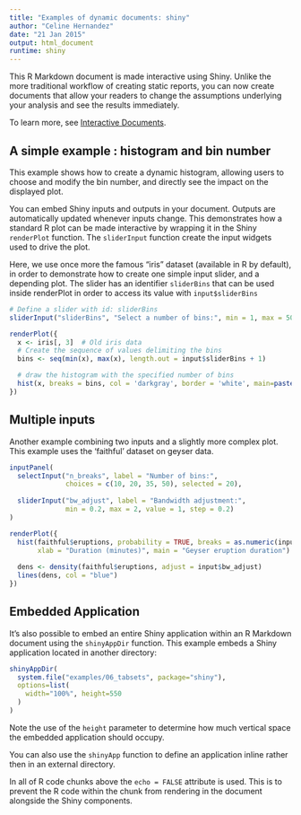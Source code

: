 ```yaml
---
title: "Examples of dynamic documents: shiny"
author: "Celine Hernandez"
date: "21 Jan 2015"
output: html_document
runtime: shiny
---
```


This R Markdown document is made interactive using Shiny. Unlike the more traditional workflow of creating static reports, you can now create documents that allow your readers to change the assumptions underlying your analysis and see the results immediately. 

To learn more, see [Interactive Documents](http://rmarkdown.rstudio.com/authoring_shiny.html).

## A simple example : histogram and bin number

This example shows how to create a dynamic histogram, allowing users to choose and modify the bin number, and directly see the impact on the displayed plot. 

You can embed Shiny inputs and outputs in your document. Outputs are automatically updated whenever inputs change.  This demonstrates how a standard R plot can be made interactive by wrapping it in the Shiny `renderPlot` function. The `sliderInput` function create the input widgets used to drive the plot.

Here, we use once more the famous "iris" dataset (available in R by default), in order to demonstrate how to create one simple input slider, and a depending plot. The slider has an identifier `sliderBins` that can be used inside renderPlot in order to access its value with `input$sliderBins`

```r
# Define a slider with id: sliderBins
sliderInput("sliderBins", "Select a number of bins:", min = 1, max = 50, value = 4)

renderPlot({
  x <- iris[, 3]  # Old iris data
  # Create the sequence of values delimiting the bins
  bins <- seq(min(x), max(x), length.out = input$sliderBins + 1)

  # draw the histogram with the specified number of bins
  hist(x, breaks = bins, col = 'darkgray', border = 'white', main=paste0("Histogram of ", names(iris)[3]), sub="Dataset:iris")
})
```

## Multiple inputs

Another example combining two inputs and a slightly more complex plot. This example uses the 'faithful' dataset on geyser data.

```r
inputPanel(
  selectInput("n_breaks", label = "Number of bins:",
              choices = c(10, 20, 35, 50), selected = 20),
  
  sliderInput("bw_adjust", label = "Bandwidth adjustment:",
              min = 0.2, max = 2, value = 1, step = 0.2)
)

renderPlot({
  hist(faithful$eruptions, probability = TRUE, breaks = as.numeric(input$n_breaks),
       xlab = "Duration (minutes)", main = "Geyser eruption duration")
  
  dens <- density(faithful$eruptions, adjust = input$bw_adjust)
  lines(dens, col = "blue")
})
```

## Embedded Application

It's also possible to embed an entire Shiny application within an R Markdown document using the `shinyAppDir` function. This example embeds a Shiny application located in another directory:

```r
shinyAppDir(
  system.file("examples/06_tabsets", package="shiny"),
  options=list(
    width="100%", height=550
  )
)
```

Note the use of the `height` parameter to determine how much vertical space the embedded application should occupy.

You can also use the `shinyApp` function to define an application inline rather then in an external directory.

In all of R code chunks above the `echo = FALSE` attribute is used. This is to prevent the R code within the chunk from rendering in the document alongside the Shiny components.



